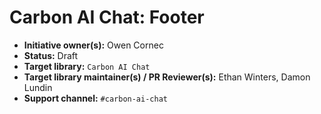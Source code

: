 
<Meta of={elementStories} />

# Carbon AI Chat: Footer

* **Initiative owner(s):** Owen Cornec
* **Status:** Draft
* **Target library:** `Carbon AI Chat`
* **Target library maintainer(s) / PR Reviewer(s):** Ethan Winters, Damon Lundin
* **Support channel:** `#carbon-ai-chat`
